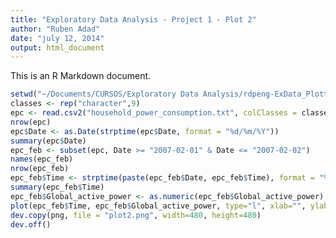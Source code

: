 ```yaml
---
title: "Exploratory Data Analysis - Project 1 - Plot 2"
author: "Ruben Adad"
date: "july 12, 2014"
output: html_document
---
```


This is an R Markdown document. 

```r
setwd("~/Documents/CURSOS/Exploratory Data Analysis/rdpeng-ExData_Plotting1")
classes <- rep("character",9)
epc <- read.csv2("household_power_consumption.txt", colClasses = classes)
nrow(epc)
epc$Date <- as.Date(strptime(epc$Date, format = "%d/%m/%Y"))
summary(epc$Date)
epc_feb <- subset(epc, Date >= "2007-02-01" & Date <= "2007-02-02")
names(epc_feb)
nrow(epc_feb)
epc_feb$Time <- strptime(paste(epc_feb$Date, epc_feb$Time), format = "%Y-%m-%d %H:%M:%S")
summary(epc_feb$Time)
epc_feb$Global_active_power <- as.numeric(epc_feb$Global_active_power)
plot(epc_feb$Time, epc_feb$Global_active_power, type="l", xlab="", ylab="Global Active Power (kilowatts)")
dev.copy(png, file = "plot2.png", width=480, height=480)
dev.off()
```


